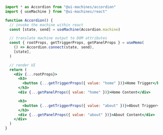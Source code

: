 ```jsx
import * as Accordion from "@ui-machines/accordion"
import { useMachine } from "@ui-machines/react"

function Accordion() {
  // invoke the machine within react
  const [state, send] = useMachine(Accordion.machine)

  // translate machine output to DOM attributes
  const { rootProps, getTriggerProps, getPanelProps } = useMemo(
    () => Accordion.connect(state, send),
    [state],
  )

  // render UI
  return (
    <div {...rootProps}>
      <h3>
        <button {...getTriggerProps({ value: "home" })}>Home Trigger</button>
      </h3>
      <div {...getPanelProps({ value: "home" })}>Home Content</div>

      <h3>
        <button {...getTriggerProps({ value: "about" })}>About Trigger</button>
      </h3>
      <div {...getPanelProps({ value: "about" })}>About Content</div>
    </div>
  )
}
```
